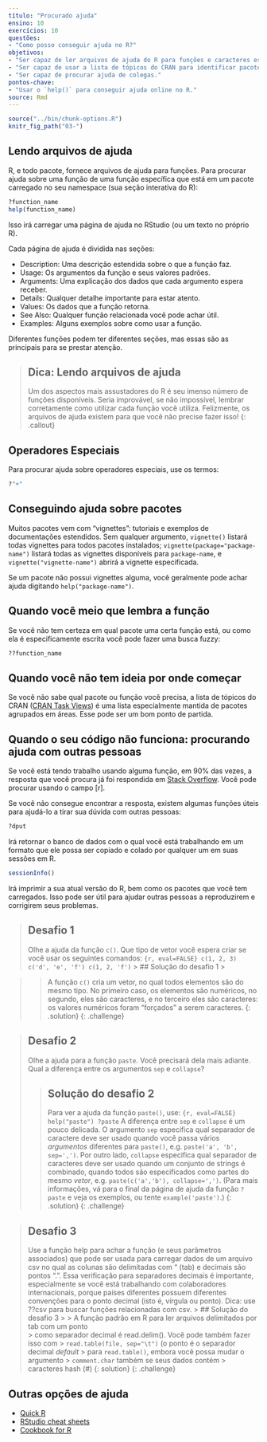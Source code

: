 ```yaml
---
título: "Procurado ajuda"
ensino: 10
exercícios: 10
questões:
- "Como posso conseguir ajuda no R?"
objetivos:
- "Ser capaz de ler arquivos de ajuda do R para funções e caracteres especiais."
- "Ser capaz de usar a lista de tópicos do CRAN para identificar pacotes que possam resolver um problema."
- "Ser capaz de procurar ajuda de colegas."
pontos-chave:
- "Usar o `help()` para conseguir ajuda online no R."
source: Rmd
---
```


```r
source("../bin/chunk-options.R")
knitr_fig_path("03-")
```


## Lendo arquivos de ajuda
R, e todo pacote, fornece arquivos de ajuda para funções. Para procurar ajuda sobre uma função de uma função específica que está em um pacote carregado no seu namespace (sua seção interativa do R):

```r
?function_name
help(function_name)
```

Isso irá carregar uma página de ajuda no RStudio (ou um texto no próprio R).

Cada página de ajuda é dividida nas seções:

 - Description: Uma descrição estendida sobre o que a função faz.
 - Usage: Os argumentos da função e seus valores padrões.
 - Arguments: Uma explicação dos dados que cada argumento espera receber.
 - Details: Qualquer detalhe importante para estar atento.
 - Values: Os dados que a função retorna.
 - See Also: Qualquer função relacionada você pode achar útil.
 - Examples: Alguns exemplos sobre como usar a função.

Diferentes funções podem ter diferentes seções, mas essas são as principais para se prestar atenção.

> ## Dica: Lendo arquivos de ajuda
>
> Um dos aspectos mais assustadores do R é seu imenso número de funções disponíveis. 
> Seria improvável, se não impossível, lembrar corretamente como utilizar cada função
> você utiliza. Felizmente, os arquivos de ajuda existem para que você não precise 
> fazer isso!
{: .callout}

## Operadores Especiais
Para procurar ajuda sobre operadores especiais, use os termos:

```r
?"+"
```

## Conseguindo ajuda sobre pacotes

Muitos pacotes vem com “vignettes”: tutoriais e exemplos de documentações estendidos. Sem qualquer argumento, `vignette()` listará todas vignettes para todos pacotes instalados; `vignette(package="package-name")` listará todas as vignettes disponíveis para `package-name`, e `vignette("vignette-name")` abrirá a vignette especificada.

Se um pacote não possui vignettes alguma, você geralmente pode achar ajuda digitando `help("package-name")`.

## Quando você meio que lembra a função

Se você não tem certeza em qual pacote uma certa função está, ou como ela é especificamente escrita você pode fazer uma busca fuzzy:

```r
??function_name
```

## Quando você não tem ideia por onde começar

Se você não sabe qual pacote ou função você precisa, a lista de tópicos do CRAN ([CRAN Task Views](https://cran.r-project.org/web/views/)) é uma lista especialmente mantida de pacotes agrupados em áreas. Esse pode ser um bom ponto de partida.

## Quando o seu código não funciona: procurando ajuda com outras pessoas

Se você está tendo trabalho usando alguma função, em  90% das vezes, a resposta que você procura já foi respondida em [Stack Overflow](http://stackoverflow.com/). Você pode procurar usando o campo [r].

Se você não consegue encontrar a resposta, existem algumas funções úteis para ajudá-lo a tirar sua dúvida com outras pessoas:

```r
?dput
```

Irá retornar o banco de dados com o qual você está trabalhando em um formato que ele possa ser copiado e colado por qualquer um em suas sessões em R.

```r
sessionInfo()
```

Irá imprimir a sua atual versão do R, bem como os pacotes que você tem carregados. Isso pode ser útil para ajudar outras pessoas a reproduzirem e corrigirem seus problemas.

> ## Desafio 1
>
> Olhe a ajuda da função `c()`. Que tipo de vetor você espera criar se você usar os
> seguintes comandos:
> ```{r, eval=FALSE}
> c(1, 2, 3)
> c('d', 'e', 'f')
> c(1, 2, 'f')
> ```
> > ## Solução do desafio 1
> >

> > A função `c()` cria um vetor, no qual todos elementos são do mesmo tipo. No
> > primeiro caso, os elementos são numéricos, no segundo, eles são caracteres, e no
> > terceiro eles são caracteres: os valores numéricos foram "forçados" a serem
> > caracteres.
> {: .solution}
{: .challenge}

> ## Desafio 2
>
> Olhe a ajuda para a função `paste`. Você precisará dela mais adiante. Qual a
> diferença entre os argumentos `sep` e `collapse`?
>
> > ## Solução do desafio 2
> >
> > Para ver a ajuda da função `paste()`, use:
> > ```{r, eval=FALSE}
> > help("paste")
> > ?paste
> > ```
> > A diferença entre `sep` e `collapse` é um pouco
> > delicada. O argumento `sep` especifica qual separador de caractere deve ser usado
> > quando você passa vários *argumentos* diferentes para `paste()`,
> > e.g. `paste('a', 'b', sep=',')`. Por outro lado, `collapse` especifica
> > qual separador de caracteres deve ser usado quando um conjunto de strings é  
> > combinado, quando todos são especificados como partes do mesmo *vetor*,
> > e.g. `paste(c('a','b'), collapse=',')`. (Para mais informações,
> > vá para o final da página de ajuda da função `?paste` e veja os
> > exemplos, ou tente `example('paste')`.)
> {: .solution}
{: .challenge}

> ## Desafio 3
> Use a função help para achar a função (e seus parâmetros associados) que pode ser
> usada para carregar dados de um arquivo csv no qual as colunas são delimitadas com
> "\t" (tab) e decimais são pontos “.”. Essa verificação para separadores decimais é
> importante, especialmente se você está trabalhando com colaboradores internacionais,
> porque países diferentes possuem diferentes convenções para o ponto decimal (isto é,
> vírgula ou ponto). Dica: use ??csv para buscar funções relacionadas com csv.
> > ## Solução do desafio 3
> >
> > A função padrão em R para ler arquivos delimitados por tab com um ponto  
> > como separador decimal é read.delim(). Você pode também fazer isso com
> > `read.table(file, sep="\t")` (o ponto é o separador decimal *default*
> > para `read.table()`, embora você possa mudar o argumento 
> > `comment.char` também se seus dados contém
> > caracteres hash (#)
> {: solution}
{: .challenge}

## Outras opções de ajuda

* [Quick R](http://www.statmethods.net/)
* [RStudio cheat sheets](http://www.rstudio.com/resources/cheatsheets/)
* [Cookbook for R](http://www.cookbook-r.com/)
